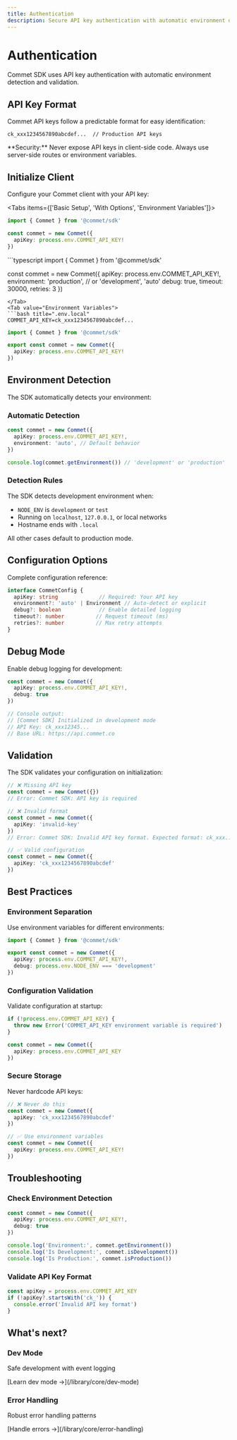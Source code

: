 ```yaml
---
title: Authentication
description: Secure API key authentication with automatic environment detection
---
```



# Authentication

Commet SDK uses API key authentication with automatic environment detection and validation.

## API Key Format

Commet API keys follow a predictable format for easy identification:

```
ck_xxx1234567890abcdef...  // Production API keys
```

<Callout type="warn">
**Security:** Never expose API keys in client-side code. Always use server-side routes or environment variables.
</Callout>

## Initialize Client

Configure your Commet client with your API key:

<Tabs items={['Basic Setup', 'With Options', 'Environment Variables']}>
<Tab value="Basic Setup">
```typescript
import { Commet } from '@commet/sdk'

const commet = new Commet({
  apiKey: process.env.COMMET_API_KEY!
})
```
</Tab>
<Tab value="With Options">
```typescript
import { Commet } from '@commet/sdk'

const commet = new Commet({
  apiKey: process.env.COMMET_API_KEY!,
  environment: 'production',  // or 'development', 'auto'
  debug: true,
  timeout: 30000,
  retries: 3
})
```
</Tab>
<Tab value="Environment Variables">
```bash title=".env.local"
COMMET_API_KEY=ck_xxx1234567890abcdef...
```

```typescript title="lib/commet.ts"
import { Commet } from '@commet/sdk'

export const commet = new Commet({
  apiKey: process.env.COMMET_API_KEY!
})
```
</Tab>
</Tabs>

## Environment Detection

The SDK automatically detects your environment:

### Automatic Detection

```typescript
const commet = new Commet({
  apiKey: process.env.COMMET_API_KEY!,
  environment: 'auto', // Default behavior
})

console.log(commet.getEnvironment()) // 'development' or 'production'
```

### Detection Rules

The SDK detects development environment when:

- `NODE_ENV` is `development` or `test`
- Running on `localhost`, `127.0.0.1`, or local networks
- Hostname ends with `.local`

All other cases default to production mode.

## Configuration Options

Complete configuration reference:

```typescript
interface CommetConfig {
  apiKey: string             // Required: Your API key
  environment?: 'auto' | Environment // Auto-detect or explicit
  debug?: boolean            // Enable detailed logging
  timeout?: number          // Request timeout (ms)
  retries?: number          // Max retry attempts
}
```

## Debug Mode

Enable debug logging for development:

```typescript
const commet = new Commet({
  apiKey: process.env.COMMET_API_KEY!,
  debug: true
})

// Console output:
// [Commet SDK] Initialized in development mode
// API Key: ck_xxx12345...
// Base URL: https://api.commet.co
```

## Validation

The SDK validates your configuration on initialization:

```typescript
// ❌ Missing API key
const commet = new Commet({})
// Error: Commet SDK: API key is required

// ❌ Invalid format
const commet = new Commet({
  apiKey: 'invalid-key'
})
// Error: Commet SDK: Invalid API key format. Expected format: ck_xxx...

// ✅ Valid configuration
const commet = new Commet({
  apiKey: 'ck_xxx1234567890abcdef'
})
```

## Best Practices

### Environment Separation

Use environment variables for different environments:

```typescript title="lib/commet.ts"
import { Commet } from '@commet/sdk'

export const commet = new Commet({
  apiKey: process.env.COMMET_API_KEY!,
  debug: process.env.NODE_ENV === 'development'
})
```

### Configuration Validation

Validate configuration at startup:

```typescript
if (!process.env.COMMET_API_KEY) {
  throw new Error('COMMET_API_KEY environment variable is required')
}

const commet = new Commet({
  apiKey: process.env.COMMET_API_KEY
})
```

### Secure Storage

Never hardcode API keys:

```typescript
// ❌ Never do this
const commet = new Commet({
  apiKey: 'ck_xxx1234567890abcdef'
})

// ✅ Use environment variables
const commet = new Commet({
  apiKey: process.env.COMMET_API_KEY!
})
```

## Troubleshooting

### Check Environment Detection

```typescript
const commet = new Commet({
  apiKey: process.env.COMMET_API_KEY!,
  debug: true
})

console.log('Environment:', commet.getEnvironment())
console.log('Is Development:', commet.isDevelopment())
console.log('Is Production:', commet.isProduction())
```

### Validate API Key Format

```typescript
const apiKey = process.env.COMMET_API_KEY
if (!apiKey?.startsWith('ck_')) {
  console.error('Invalid API key format')
}
```

## What's next?

<div className="grid grid-cols-1 md:grid-cols-2 gap-4">
  <div className="border rounded-lg p-4">
    <h3 className="font-semibold mt-0">Dev Mode</h3>
    <p className="text-sm text-muted-foreground">Safe development with event logging</p>
    <p className="text-sm">[Learn dev mode →](/library/core/dev-mode)</p>
  </div>
  
  <div className="border rounded-lg p-4">
    <h3 className="font-semibold mt-0">Error Handling</h3>
    <p className="text-sm text-muted-foreground">Robust error handling patterns</p>
    <p className="text-sm">[Handle errors →](/library/core/error-handling)</p>
  </div>
</div>

